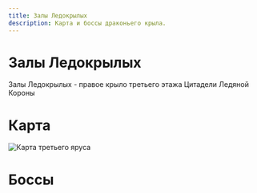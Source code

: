 ```yaml
---
title: Залы Ледокрылых
description: Карта и боссы драконьего крыла.
---
```


# Залы Ледокрылых
Залы Ледокрылых - правое крыло третьего этажа Цитадели Ледяной Короны

# Карта
![Карта третьего яруса](/img/icc/map/Lower_Spire.png)

# Боссы

<DocCardList />
